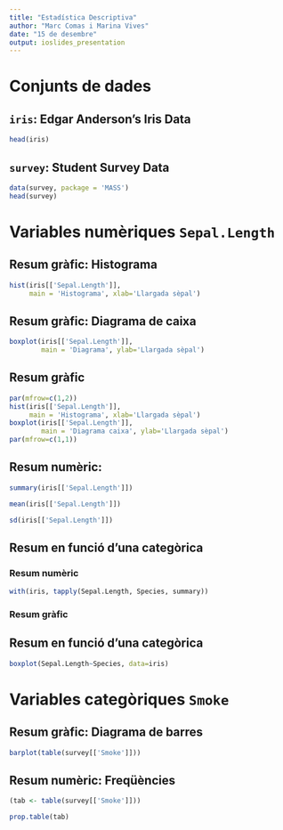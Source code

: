 ```yaml
---
title: "Estadística Descriptiva"
author: "Marc Comas i Marina Vives"
date: "15 de desembre"
output: ioslides_presentation
---
```


# Conjunts de dades

## `iris`: Edgar Anderson's Iris Data

```r
head(iris)
```

## `survey`: Student Survey Data

```r
data(survey, package = 'MASS')
head(survey)
```

# Variables numèriques `Sepal.Length`

## Resum gràfic: Histograma

```r
hist(iris[['Sepal.Length']], 
     main = 'Histograma', xlab='Llargada sèpal')
```

## Resum gràfic: Diagrama de caixa

```r
boxplot(iris[['Sepal.Length']], 
        main = 'Diagrama', ylab='Llargada sèpal')
```

## Resum gràfic

```r
par(mfrow=c(1,2))
hist(iris[['Sepal.Length']], 
     main = 'Histograma', xlab='Llargada sèpal')
boxplot(iris[['Sepal.Length']], 
        main = 'Diagrama caixa', ylab='Llargada sèpal')
par(mfrow=c(1,1))
```

## Resum numèric:

```r
summary(iris[['Sepal.Length']])
```

```r
mean(iris[['Sepal.Length']])
```

```r
sd(iris[['Sepal.Length']])
```

## Resum en funció d'una categòrica 

### Resum numèric

```r
with(iris, tapply(Sepal.Length, Species, summary))
```

### Resum gràfic

## Resum en funció d'una categòrica 

```r
boxplot(Sepal.Length~Species, data=iris)
```

# Variables categòriques `Smoke`

## Resum gràfic: Diagrama de barres

```r
barplot(table(survey[['Smoke']]))
```

## Resum numèric: Freqüències

```r
(tab <- table(survey[['Smoke']]))
```

```r
prop.table(tab)
```
